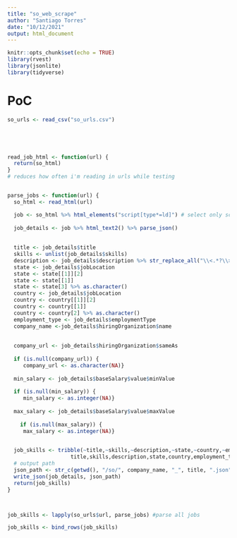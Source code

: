 ```yaml
---
title: "so_web_scrape"
author: "Santiago Torres"
date: "10/12/2021"
output: html_document
---
```


```r
knitr::opts_chunk$set(echo = TRUE)
library(rvest)
library(jsonlite)
library(tidyverse)
```

# PoC


```r
so_urls <- read_csv("so_urls.csv")





read_job_html <- function(url) {
  return(so_html)
}
# reduces how often i'm reading in urls while testing


parse_jobs <- function(url) {
  so_html <- read_html(url)

  job <- so_html %>% html_elements("script[type*=ld]") # select only script that contains json job data
  
  job_details <- job %>% html_text2() %>% parse_json()
  
  
  title <- job_details$title
  skills <- unlist(job_details$skills)
  description <- job_details$description %>% str_replace_all("\\<.*?\\>", " ") %>% str_replace_all("&bull;", "")
  state <- job_details$jobLocation 
  state <- state[[1]][2]
  state <- state[[1]]
  state <- state[3] %>% as.character()
  country <- job_details$jobLocation 
  country <- country[[1]][2]
  country <- country[[1]]
  country <- country[2] %>% as.character()
  employment_type <- job_details$employmentType
  company_name <-job_details$hiringOrganization$name
  
  
  company_url <- job_details$hiringOrganization$sameAs
  
  if (is.null(company_url)) {
     company_url <- as.character(NA)}
  
  min_salary <- job_details$baseSalary$value$minValue
  
  if (is.null(min_salary)) {
     min_salary <- as.integer(NA)}
  
  max_salary <- job_details$baseSalary$value$maxValue
  
    if (is.null(max_salary)) {
     max_salary <- as.integer(NA)}

  
  job_skills <- tribble(~title,~skills,~description,~state,~country,~employment_type,~company_name,~company_url,~min_salary,~max_salary,
                    title,skills,description,state,country,employment_type,company_name,company_url, min_salary, max_salary)
  # output path
  json_path <- str_c(getwd(), "/so/", company_name, "_", title, ".json")
  write_json(job_details, json_path)
  return(job_skills)
}



job_skills <- lapply(so_urls$url, parse_jobs) #parse all jobs

job_skills <- bind_rows(job_skills)


```